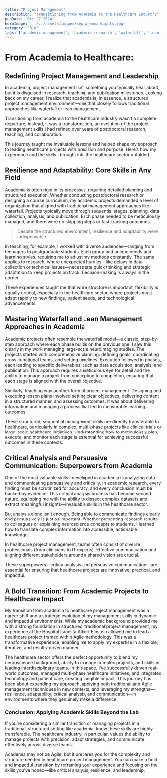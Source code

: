 ```yaml
---
title: "Project Management"
description: "Transitioning from Academia to the Healthcare Industry"
pubDate: 'Oct 27 2024'
heroImage: '../../assets/images/sepia_womanlights.jpg'
category: 'Bio'
tags: ['academic management', 'academic research', 'waterfall', 'lean', 'Agile']
---
```


# From Academia to Healthcare: 
## Redefining Project Management and Leadership

In academia, project management isn’t something you typically hear about, but it is disguised in research, teaching, and publication milestones. Looking back on my career, I realize that academia is, in essence, a structured project management environment—one that closely follows traditional approaches like waterfall or lean management. 

Transitioning from academia to the healthcare industry wasn’t a complete departure; instead, it was a transformation, an evolution of the project management skills I had refined over years of postdoctoral research, teaching, and collaboration.

This journey taught me invaluable lessons and helped shape my approach to leading healthcare projects with precision and purpose. Here’s how my experience and the skills I brought into the healthcare sector unfolded.

## Resilience and Adaptability: Core Skills in Any Field

Academia is often rigid in its processes, requiring detailed planning and structured execution. Whether conducting postdoctoral research or designing a course curriculum, my academic projects demanded a level of organization that aligned with traditional management approaches like waterfall. Projects typically move through sequential stages: planning, data collection, analysis, and publication. Each phase needed to be meticulously managed, and there were no skipping steps or fast-tracking outcomes.

> Despite the structured environment, resilience and adaptability were indispensable. 

In teaching, for example, I worked with diverse audiences—ranging from teenagers to postgraduate students. Each group had unique needs and learning styles, requiring me to adjust my methods constantly. The same applies to research, where unexpected hurdles—like delays in data collection or technical issues—necessitate quick thinking and strategic adaptation to keep projects on track. Decision-making is always in the corner.

These experiences taught me that while structure is important, flexibility is equally critical, especially in the healthcare sector, where projects must adapt rapidly to new findings, patient needs, and technological advancements.

## Mastering Waterfall and Lean Management Approaches in Academia

Academic projects often resemble the waterfall model—a classic, step-by-step approach where each phase builds on the previous one. I saw this clearly in my work managing large-scale neuroimaging studies. The projects started with comprehensive planning: defining goals, coordinating cross-functional teams, and setting timelines. Execution followed in phases, each leading to specific deliverables, such as data acquisition, analysis, and publication. This approach requires a meticulous eye for detail and the ability to manage a project from conception to completion, ensuring that each stage is aligned with the overall objective.

Similarly, teaching was another form of project management. Designing and executing lesson plans involved setting clear objectives, delivering content in a structured manner, and assessing outcomes. It was about delivering information and managing a process that led to measurable learning outcomes.

These structured, sequential management skills are directly transferable to healthcare, particularly in complex, multi-phase projects like clinical trials or large-scale healthcare initiatives. Understanding how to meticulously plan, execute, and monitor each stage is essential for achieving successful outcomes in these contexts.

## Critical Analysis and Persuasive Communication: Superpowers from Academia

One of the most valuable skills I developed in academia is analyzing data and communicating persuasively and critically. In academic research, every finding must be scrutinized for accuracy, and every conclusion must be backed by evidence. This critical analysis process has become second nature, equipping me with the ability to dissect complex datasets and extract meaningful insights—invaluable skills in the healthcare sector.

But analysis alone isn’t enough. Being able to communicate findings clearly and persuasively is just as important. Whether presenting research results to colleagues or explaining neuroscience concepts to students, I learned how to translate complex information into accessible, actionable knowledge. 

In healthcare project management, teams often consist of diverse professionals (from clinicians to IT experts). Effective communication and aligning different stakeholders around a shared vision are crucial.

These superpowers—critica analysis and persuasive communication—are essential for ensuring that healthcare projects are innovative, practical, and impactful.

## A Bold Transition: From Academic Projects to Healthcare Impact

My transition from academia to healthcare project management was a career shift and a strategic evolution of my management skills in dynamic and impactful environments. While my academic background provided me with a strong foundation in structured, traditional project management, my experience at the Hospital Israelita Albert Einstein allowed me to lead a healthcare project framed within Agile methodology. This was a transformative experience, enabling me to apply my expertise in a flexible, iterative, and results-driven manner.

The healthcare sector offers the perfect opportunity to blend my neuroscience background, ability to manage complex projects, and skills in leading interdisciplinary teams. In this space, I’ve successfully driven real-world outcomes, managed multi-phase healthcare initiatives, and integrated technology and patient care, creating tangible impact.
This journey has been about expanding my approach, applying both traditional and Agile management techniques in new contexts, and leveraging my strengths—resilience, adaptability, critical analysis, and communication—in environments where they genuinely make a difference.

### Conclusion: Applying Academic Skills Beyond the Lab

If you’re considering a similar transition or managing projects in a traditional, structured setting like academia, know these skills are highly transferable. The healthcare industry, in particular, values the ability to manage projects with precision, adapt strategies, and communicate effectively across diverse teams.

Academia may not be Agile, but it prepares you for the complexity and structure needed in healthcare project management. You can make a bold and impactful transition by reframing your experience and focusing on the skills you’ve honed—like critical analysis, resilience, and leadership.


